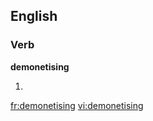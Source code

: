 
==English==

===Verb===
'''demonetising'''

# {{present participle of|[[demonetise]]}}

[[fr:demonetising]]
[[vi:demonetising]]